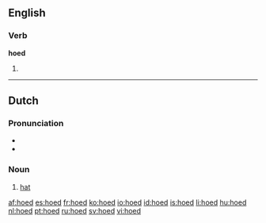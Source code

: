 ==English==
===Verb===
'''hoed'''

# {{past of|hoe}}

----
==Dutch==

===Pronunciation===
* {{IPA|/huːt/|lang=nl}}
* {{audio|Nl-hoed.ogg|Audio}}

===Noun===
{{nl-noun|g=m|pl=hoeden|diminutive=hoedje}}

# [[hat]]

[[af:hoed]]
[[es:hoed]]
[[fr:hoed]]
[[ko:hoed]]
[[io:hoed]]
[[id:hoed]]
[[is:hoed]]
[[li:hoed]]
[[hu:hoed]]
[[nl:hoed]]
[[pt:hoed]]
[[ru:hoed]]
[[sv:hoed]]
[[vi:hoed]]